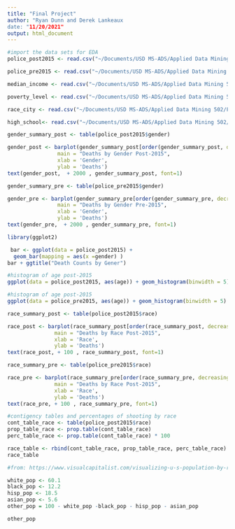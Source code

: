 ```yaml
---
title: "Final Project"
author: "Ryan Dunn and Derek Lankeaux
date: "11/20/2021"
output: html_document
---
```


```r
#import the data sets for EDA
police_post2015 <- read.csv("~/Documents/USD MS-ADS/Applied Data Mining 502/Final Project/PoliceShootings_post2015.txt")

police_pre2015 <- read.csv("~/Documents/USD MS-ADS/Applied Data Mining 502/Final Project/PoliceShootings_pre2015.csv")

median_income <- read.csv("~/Documents/USD MS-ADS/Applied Data Mining 502/Final Project/MedianHouseholdIncome2015.csv")

poverty_level <- read.csv("~/Documents/USD MS-ADS/Applied Data Mining 502/Final Project/PercentagePeopleBelowPovertyLevel.csv")

race_city <- read.csv("~/Documents/USD MS-ADS/Applied Data Mining 502/Final Project/ShareRaceByCity.csv")

high_school<- read.csv("~/Documents/USD MS-ADS/Applied Data Mining 502/Final Project/PercentOver25CompletedHighSchool.csv")
```

```r
gender_summary_post <- table(police_post2015$gender)

gender_post <- barplot(gender_summary_post[order(gender_summary_post, decreasing = FALSE)],
                main = "Deaths by Gender Post-2015",
                xlab = 'Gender',
                ylab = 'Deaths')
text(gender_post,  + 2000 , gender_summary_post, font=1)
```
```r
gender_summary_pre <- table(police_pre2015$gender)

gender_pre <- barplot(gender_summary_pre[order(gender_summary_pre, decreasing = FALSE)],
                main = "Deaths by Gender Pre-2015",
                xlab = 'Gender',
                ylab = 'Deaths')
text(gender_pre,  + 2000 , gender_summary_pre, font=1)
```

```r
library(ggplot2)

 bar <- ggplot(data = police_post2015) +
  geom_bar(mapping = aes(x =gender) )
bar + ggtitle("Death Counts by Gener")
```

```r
#histogram of age post-2015
ggplot(data = police_post2015, aes(age)) + geom_histogram(binwidth = 5)
```

```r
#histogram of age post-2015
ggplot(data = police_pre2015, aes(age)) + geom_histogram(binwidth = 5)
```

```r
race_summary_post <- table(police_post2015$race)

race_post <- barplot(race_summary_post[order(race_summary_post, decreasing = FALSE)],
               main = "Deaths by Race Post-2015",
               xlab = 'Race',
               ylab = 'Deaths')
text(race_post, + 100 , race_summary_post, font=1)
```

```r
race_summary_pre <- table(police_pre2015$race)

race_pre <- barplot(race_summary_pre[order(race_summary_pre, decreasing = FALSE)],
               main = "Deaths by Race Post-2015",
               xlab = 'Race',
               ylab = 'Deaths')
text(race_pre, + 100 , race_summary_pre, font=1)
```

```r
#contigency tables and percentages of shooting by race
cont_table_race <- table(police_post2015$race)
prop_table_race <- prop.table(cont_table_race) 
perc_table_race <- prop.table(cont_table_race) * 100

race_table <- rbind(cont_table_race, prop_table_race, perc_table_race)
race_table
```

```r
#from: https://www.visualcapitalist.com/visualizing-u-s-population-by-race/

white_pop <- 60.1
black_pop <- 12.2
hisp_pop <- 18.5
asian_pop <- 5.6
other_pop = 100 - white_pop -black_pop - hisp_pop - asian_pop

other_pop
```









